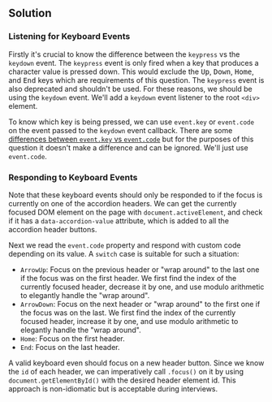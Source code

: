 ## Solution

### Listening for Keyboard Events

Firstly it's crucial to know the difference between the `keypress` vs the `keydown` event. The `keypress` event is only fired when a key that produces a character value is pressed down. This would exclude the <kbd>Up</kbd>, <kbd>Down</kbd>, <kbd>Home</kbd>, and <kbd>End</kbd> keys which are requirements of this question. The `keypress` event is also deprecated and shouldn't be used. For these reasons, we should be using the `keydown` event. We'll add a `keydown` event listener to the root `<div>` element.

To know which key is being pressed, we can use `event.key` or `event.code` on the event passed to the `keydown` event callback. There are some [differences between `event.key` vs `event.code`](https://javascript.info/keyboard-events) but for the purposes of this question it doesn't make a difference and can be ignored. We'll just use `event.code`.

### Responding to Keyboard Events

Note that these keyboard events should only be responded to if the focus is currently on one of the accordion headers. We can get the currently focused DOM element on the page with `document.activeElement`, and check if it has a `data-accordion-value` attribute, which is added to all the accordion header buttons.

Next we read the `event.code` property and respond with custom code depending on its value. A `switch` case is suitable for such a situation:

- `ArrowUp`: Focus on the previous header or "wrap around" to the last one if the focus was on the first header. We first find the index of the currently focused header, decrease it by one, and use modulo arithmetic to elegantly handle the "wrap around".
- `ArrowDown`: Focus on the next header or "wrap around" to the first one if the focus was on the last. We first find the index of the currently focused header, increase it by one, and use modulo arithmetic to elegantly handle the "wrap around".
- `Home`: Focus on the first header.
- `End`: Focus on the last header.

A valid keyboard even should focus on a new header button. Since we know the `id` of each header, we can imperatively call `.focus()` on it by using `document.getElementById()` with the desired header element id. This approach is non-idiomatic but is acceptable during interviews.
